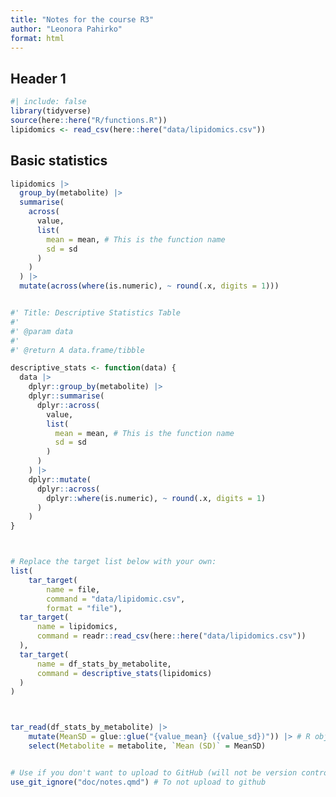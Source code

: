 ```yaml
---
title: "Notes for the course R3"
author: "Leonora Pahirko"
format: html
---
```


## Header 1

```r
#| include: false
library(tidyverse)
source(here::here("R/functions.R"))
lipidomics <- read_csv(here::here("data/lipidomics.csv"))
```

## Basic statistics

```r
lipidomics |>
  group_by(metabolite) |>
  summarise(
    across(
      value,
      list(
        mean = mean, # This is the function name
        sd = sd
      )
    )
  ) |>
  mutate(across(where(is.numeric), ~ round(.x, digits = 1)))


#' Title: Descriptive Statistics Table
#'
#' @param data 
#'
#' @return A data.frame/tibble

descriptive_stats <- function(data) {
  data |>
    dplyr::group_by(metabolite) |>
    dplyr::summarise(
      dplyr::across(
        value,
        list(
          mean = mean, # This is the function name
          sd = sd
        )
      )
    ) |>
    dplyr::mutate(
      dplyr::across(
        dplyr::where(is.numeric), ~ round(.x, digits = 1)
      )
    )
}



# Replace the target list below with your own:
list(
    tar_target(
        name = file, 
        command = "data/lipidomic.csv", 
        format = "file"),
  tar_target(
      name = lipidomics,
      command = readr::read_csv(here::here("data/lipidomics.csv"))
  ),
  tar_target(
      name = df_stats_by_metabolite,
      command = descriptive_stats(lipidomics)
  )
)



tar_read(df_stats_by_metabolite) |> 
    mutate(MeanSD = glue::glue("{value_mean} ({value_sd})")) |> # R object in {...}, everything outside {} is text
    select(Metabolite = metabolite, `Mean (SD)` = MeanSD)


# Use if you don't want to upload to GitHub (will not be version control as well)
use_git_ignore("doc/notes.qmd") # To not upload to github

```
